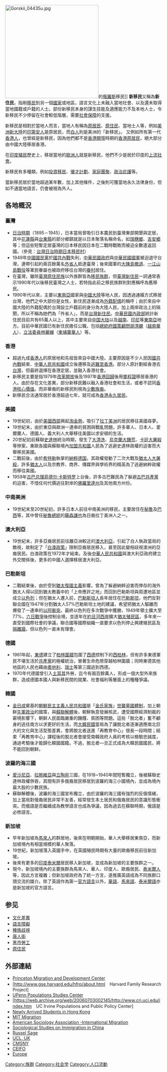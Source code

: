 [[File:Gorskii_04435u.jpg|300px]]的[[俄羅斯|俄羅斯]]移民]]
'''新移民'''又稱為'''新住民'''，指剛[[移民|移民]]到另一個[[國家|國家]]或地區，語言文化上未融入當地社會、以及還未取得當地國籍或戶籍的人士。部份新移民本身的謀生技能及適應能力不及本地人士，令新移民不少停留在社會較低階層，需要[[社會保障|社會保障]]的支援。 

新移民是相對於當地人而言，當地人有稱為[[原居民|原居民]]、[[原住民|原住民]]、當地土人等，例如[[美洲|美洲]][[新大陸|新大陸]]的[[印第安人|印第安人]]是原居民，而[[白人|白人]]則是美洲的「新移民」。 又例如所有第一代[[香港人|香港人]]，也曾經是新移民，因為他們都不是[[香港開埠|香港開埠]]時期的[[香港原居民|香港原居民]]，絕大部分由中國大陸移居香港。

在[[印度|印度]][[殖民|殖民]]歷史上，移居當地的[[歐洲人|歐洲人]]就是新移民，他們不少是居於印度的[[上流社會|上流社會]]。 

新移民有多種類，例如[[投資移民|投資移民]]、[[優才計劃|優才計劃]]、[[家庭團聚|家庭團聚]]、[[政治庇護|政治庇護]]等。

當新移民居於當地超過某年數，加上其他條件，之後則可獲當地永久法律身份，但如不通當地語言，仍會被視為外人。

== 各地概況 ==
=== 臺灣 ===
{{main|臺灣新住民}}
* [[台灣日治時期|日治時期]]（1895－1945），日本當局曾吸引日本農民到臺灣東部開墾與定居，其中[[花蓮縣|花蓮縣]]與[[台東縣|台東縣]]的部分鄉鎮就是以日本聚落名稱命名，如[[瑞穗鄉|瑞穗鄉]]、[[吉安鄉|吉安鄉]]等；但這些短暫定居臺灣的日本移民因日本在二戰時戰敗而被迫全數遣返回國。（參見：[[台灣日治時期日本移民村|台灣日治時期日本移民村]]）
* 1949年[[中國國民黨|中國國民黨]]於[[國共內戰|國共內戰]]失利，[[中華民國政府|中華民國政府]]與[[中華民國國軍|中華民國國軍]]被迫退守台灣，連帶引起約兩百餘萬名[[外省人|外省人]]抵達臺灣；後來國軍的[[大陳島撤退|大陳島撤退]]、[[一江山島戰役|一江山島戰役]]等軍民眷屬也被政府移往台灣的[[眷村|眷村]]居住。
* 在臺灣，雖除[[臺灣原住民族|臺灣原住民族]]以外族群皆為[[移民|移民族群]]，但[[臺灣新住民|臺灣新住民]]一詞通常表示1990年代以後移民臺灣之人士，若特指此前之移民族群則對應稱呼為舊移民。
* 1990年代以來，主要以[[東南亞|東南亞]]國家與[[中國大陸|中國大陸]]等地人民，因透過通婚方式移居台灣，他們之中大部份是女性，新住民逐漸成為[[外籍配偶_(台灣)|外籍配偶]]的稱呼；由於來自中國大陸的外籍配偶於台灣設立戶籍前的身分為大陸人民，加上兩岸政治上的隔閡，所以不稱為她們為「外省人」，而是[[台灣新住民|台灣新住民]]。[[中華民國內政部|中華民國內政部]]統計新住民目前共有65萬人以上，其中主要來自[[中国大陆|中国大陆]]以及[[越南|越南]]、[[印尼|印尼]]等[[東南亞|東南亞]]地方。目前中華民國已有新住民擔任公職，包括[[總統府國策顧問|總統府國策顧問]][[胡清嫻|胡清嫻]]（[[越南華人|越南華人]]）、[[立法委員|立法委員]][[林麗蟬|林麗蟬]]（[[柬埔寨華人|柬埔寨華人]]）等。

=== 香港 ===
{{main|香港新移民}}
* 超過九成[[香港人|香港人]]的原居地和先祖皆來自中國大陸。主要原因是不少人民因[[國共內戰|國共內戰]]結束、[[中華人民共和國|中華人民共和國]]成立後遷移及[[逃港|逃難至香港]]。部分人原計劃經香港去[[台灣|台灣]]，但最終選擇在香港定居，並融入香港社會。
* 新移民主要是指1979年[[改革開放|改革開放]]後及1997年[[香港回歸|香港回歸]]後用[[單程證|單程證]]移居香港的人。由於存在文化差異，部分新移民難以融入香港社會和生活，或者不認同[[香港核心價值|香港核心價值]]。而非華裔的新移民則視為[[香港少數族裔|少數族裔]]。
* 新移民合法通常居於香港超過七年，就可成為[[香港永久居民|香港永久居民]]。

=== 美國 ===
* 19世紀初，由於[[美國西部|美國西部]]興起[[淘金熱|淘金熱]]，吸引了[[拉丁美洲|拉丁美洲]]的居民移往美國尋夢。
* 19世紀末，由於東亞與歐洲一連串的貧困與戰亂問題，許多華人、日本人、愛爾蘭人、德國人、義大利人大舉移往美國以求安頓的生活。
* 20世紀初前蘇聯[[史達林|史達林]]統治時期，發生了[[大清洗|大清洗]]、[[烏克蘭大饑荒|烏克蘭大饑荒]]、[[卡廷大屠殺|卡廷大屠殺]]等慘案，東歐各國與蘇聯境內[[加盟共和國|加盟共和國]]人民為了逃避史達林政權的迫害而大舉移民美國。
* 二戰前後，由於[[希特勒|希特勒]]執掌的[[納粹德国|納粹德国]]，其政權發動了二次大戰及[[猶太人大屠殺|猶太人大屠殺]]，許多[[猶太人|猶太人]]以及宗教界、商界、傳媒界與學術界的精英為了逃避納粹政權而移往美國。
* 1959年[[古巴总理|古巴总理]][[菲德尔·卡斯特罗|菲德尔·卡斯特罗]]上台後，許多古巴難民為了躲避[[古巴共產黨|古巴共產黨]]的迫害，不惜任何代價逃往對岸的[[佛羅里達州|佛羅里達州]]及其他南方州份。

===中南美洲===
* 19世紀末至20世紀初，許多日本人前往中南美洲的移民，主要居住在[[秘魯|秘魯]]及[[巴西|巴西]]等，其中曾任[[秘魯總統|秘魯總統]]的[[藤森謙也|藤森謙也]]為日裔拉丁美洲人之一。

===澳大利亞===
* 19世紀末，許多亞裔居民前往離亞洲較近的[[澳大利亞|澳大利亞]]，引起了白人執政當局的敵視，故制定了「[[白澳政策|白澳政策]]」限制亞裔居民移入，甚至因此變相歧視澳洲的亞裔居民。白澳政策在1972年才結束。及後[[中華人民共和國|中華人民共和國]]與澳大利亞政府建立外交關係後，更多的中國人選擇移居澳大利亞。

===巴勒斯坦===
* 二戰結束後，由於受到[[猶太復國主義|猶太復國主義]]影響，曾為了躲避納粹迫害而倖存的海外猶太人得以回到猶太教義中的「上帝應許之地」而回到巴勒斯坦與周遭地區並成立[[以色列|以色列]]；但在猶太人遷入前，[[巴勒斯坦人|巴勒斯坦人]]長年居住在[[巴勒斯坦|巴勒斯坦]]，他們反對聯合國在1947年分割猶太人57%巴勒斯坦土地的建議，希望把猶太人驅離而爆發了一連串的[[以阿衝突|以阿衝突]]。最終以色列在多次戰爭中獲勝，1949年領土擴大至77%，[[六日戰爭|六日戰爭]]後控制全境，並逐年在[[約旦河西岸|約旦河西岸]]擴大[[猶太殖民區|猶太殖民區]]，多年來一直受到國際社會的爭議，聯合國等國際組織一直要求以色列停止興建殖民區及[[隔離牆|隔離牆]]，但以色列一直未有理會。

===德國===
* 1961年起，[[東德|東德]]建立了[[柏林圍牆|柏林圍牆]]包圍了[[西德|西德]]控制下的[[西柏林|西柏林]]，但有許多東德軍民不堪生活於[[德國統一社會黨|共產黨]]的極權統治，冒著生命危險穿越柏林圍牆；同時東德其他地區的人民也藉由[[奧地利|奧地利]]、[[瑞士|瑞士]]等第三國逃到西德。
* 1970年代德國曾引入[[土耳其|土耳其]]外勞，迄今有兩百餘萬人，形成一個大型外來族群，造成德國本國人與新移民間的就業、社會福利等層面上的種種爭議。

===韓國===
{{seealso|脫北者}}
* [[金日成|金日成]]奠基的[[朝鮮民主主義人民共和國|朝鮮民主主義人民共和國]]是「[[金日成家族|金氏家族]]」[[家族獨裁|世襲]][[黨國體制|黨國體制]]，加上朝鲜[[先軍政治|先軍政治]]的國策，與[[蘇聯解體|蘇聯解體]]後，朝鮮執意發展核武，遭受國際經濟制裁的窘境影響下，朝鲜人民面臨嚴重的饑饉、貧困等問題。這些「脫北者」奮不顧身的逃往南方以求更好的生活，而[[大韓民國|大韓民國]]當局為了讓脫北者逐漸適應南北巨大的文化與生活型態差異，會將脫北者送進「再教育中心」很長一段時間；結束「再教育中心」課程後的脫北者會接受南韓政府人員的考核以檢驗忠誠度，通過考驗後才能歸化韓國國籍。不過，脫北者—旦正式成為大韓民國國民，將不能回到朝鲜。

===波羅的海三國===
* [[愛沙尼亞|愛沙尼亞]]、[[拉脫維亞|拉脫維亞]]與[[立陶宛|立陶宛]]三國，在1918~1940年間短暫獨立，後被蘇聯史達林政權併吞，其間有許多俄裔居民移居到波羅的海三小國境內，並成為境內最大股的少數民族。
* 蘇聯解體後，波羅的海三國宣布獨立，由於波羅的海三國有強烈的反俄情緒，加上當局對俄裔居民非常不友善，經常發生本土居民和俄裔居民的意識形態衝突。而俄語是否繼續成為教學語言也成為爭議，因為過去在蘇聯時期，俄語是必修語言。

===新加坡===
* 早年新加坡為[[馬來人|馬來人]]的群居地，後來在明朝開始，華人大舉移居東南亞，而新加坡境內有相當規模的華人聚落。
* 19世紀，新加坡落入英國手中，在英國殖民時期有大量的歐裔移民前往新加坡。
* 後來有更多的[[印度|印度]][[泰米爾|泰米爾]]居民移入新加坡，並成為新加坡的主要族群之一。
* 現今，新加坡境內的主要族群為馬來人、華人、印度人、歐裔居民、[[泰米爾人|泰米爾人]]等，因此方言複雜；但新加坡政府為了統一方言，遂推廣英語成為不同族群口頭交流的媒介。除了英語作為第一[[官方語言|官方語言]]以外，[[華語|華語]]、[[馬來語|馬來語]]、[[泰米爾語|泰米爾語]]亦是新加坡的官方語言。

== 参见 ==
* [[文化差異|文化差異]]
* [[語言障礙|語言障礙]]
* [[種族歧視|種族歧視]]
* [[唐人街|唐人街]]
* [[黑市勞工|黑市勞工]]
* [[原住民|原住民]]

==外部連結==
*[http://cmd.princeton.edu Princeton Migration and Development Center] {{Wayback|url=http://cmd.princeton.edu/ |date=20060712141906 }} 
*[http://www.gse.harvard.edu/hfrp/about.html　Harvard Family Research Project] {{Wayback|url=http://www.gse.harvard.edu/hfrp/about.html |date=20080511210742 }}
*[https://web.archive.org/web/20060721025550/http://www.pop.upenn.edu/research/index.html UPenn Populations Studies Center]
*[https://web.archive.org/web/20060703002145/http://www.cri.uci.edu/index.htm　UC Irvine Populations and Public Policy Center]
*[http://library.hku.hk:80/record=b2980381 Newly Arrived Students in Hong Kong] {{Wayback|url=http://library.hku.hk/record=b2980381 |date=20170305070252 }}
*[http://web.mit.edu/cis/www/migration/ MIT Migration] {{Wayback|url=http://web.mit.edu/cis/www/migration/ |date=20160624104955 }}
*[http://webarchive.loc.gov/all/20011129120918/http%3A//www.ssc.msu.edu/%7Eintermig/ American Sociology Association -International Migration]
*[https://web.archive.org/web/20070311004716/http://web.hku.hk/~hayes/ Sociological Studies on Immigration in China]
*[https://web.archive.org/web/20070310151105/http://www.russellsage.org/programs/main/immigration/program_grants_view Russel Sage]
*[http://www.geog.ucl.ac.uk/mru/ UCL, UK] {{Wayback|url=http://www.geog.ucl.ac.uk/mru/ |date=20210309153426 }}
*[https://web.archive.org/web/20060617042656/http://cmsny.org/index.htm CMSNY]
*[https://web.archive.org/web/20060715171225/http://www.ceifo.su.se/eng/ CEIFO]
*[http://www.uu.nl/uupublish/onderzoek/onderzoekcentra/ercomer/24638main.html Europe] {{Wayback|url=http://www.uu.nl/uupublish/onderzoek/onderzoekcentra/ercomer/24638main.html |date=20110423035457 }}


[[Category:族群|Category:族群]]
[[Category:社会学|Category:社会学]]
[[Category:人口流動|Category:人口流動]]